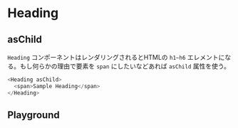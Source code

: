 
<Meta of={HeadingStories} />

# Heading

## asChild

`Heading` コンポーネントはレンダリングされるとHTMLの `h1~h6` エレメントになる。もし何らかの理由で要素を `span` にしたいなどあれば `asChild` 属性を使う。

```typescript
<Heading asChild>
  <span>Sample Heading</span>
</Heading>
```

## Playground

<Story />
<Controls />
